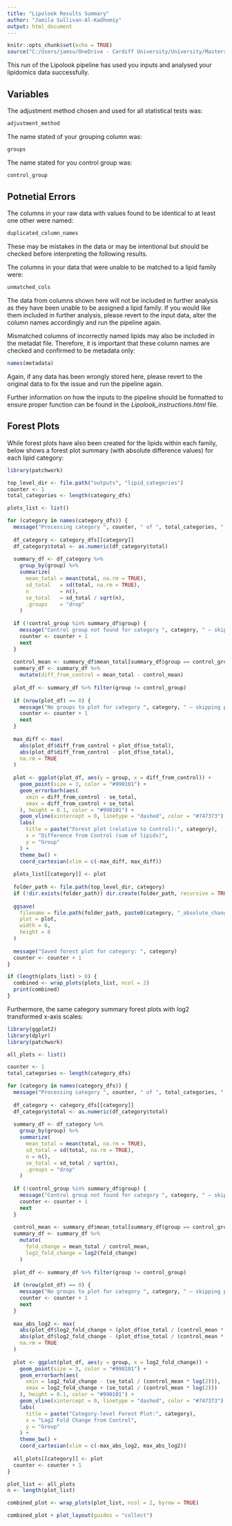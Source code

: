 ```yaml
---
title: "Lipolook Results Summary"
author: "Jamila Sullivan-Al-Kadhomiy"
output: html_document
---
```


```r
knitr::opts_chunk$set(echo = TRUE)
source("C:/Users/jamsu/OneDrive - Cardiff University/University/Masters/Big Data Biology/Modules/Dissertation/R Programme/Dissertation/Lipolook_planning_bare_script.R")
```

This run of the Lipolook pipeline has used you inputs and analysed your lipidomics data successfully.

## Variables

The adjustment method chosen and used for all statistical tests was:

```r
adjustment_method
```

The name stated of your grouping column was:

```r
groups
```

The name stated for you control group was: 

```r
control_group
```

## Potnetial Errors

The columns in your raw data with values found to be identical to at least one other were named:

```r
duplicated_column_names
```

These may be mistakes in the data or may be intentional but should be checked before interpreting the following results.

The columns in your data that were unable to be matched to a lipid family were:

```r
unmatched_cols
```

The data from columns shown here will not be included in further analysis as they have been unable to be assigned a lipid family. If you would like them included in further analysis, please revert to the input data, alter the column names accordingly and run the pipeline again.

Mismatched columns of incorrectly named lipids may also be included in the metadat file. Therefore, it is important that these column names are checked and confirmed to be metadata only: 

```r
names(metadata)
```

Again, if any data has been wrongly stored here, please revert to the original data to fix the issue and run the pipeline again. 

Further information on how the inputs to the pipeline should be formatted to ensure proper function can be found in the *Lipolook_instructions.html* file. 

## Forest Plots

While forest plots have also been created for the lipids within each family, below shows a forest plot summary (with absolute difference values) for each lipid category: 

```r
library(patchwork)

top_level_dir <- file.path("outputs", "lipid_categories")
counter <- 1
total_categories <- length(category_dfs)

plots_list <- list() 

for (category in names(category_dfs)) {
  message("Processing category ", counter, " of ", total_categories, ": ", category)
  
  df_category <- category_dfs[[category]]
  df_category$total <- as.numeric(df_category$total)
  
  summary_df <- df_category %>%
    group_by(group) %>%
    summarize(
      mean_total = mean(total, na.rm = TRUE),
      sd_total   = sd(total, na.rm = TRUE),
      n          = n(),
      se_total   = sd_total / sqrt(n),
      .groups    = "drop"
    )
  
  if (!control_group %in% summary_df$group) {
    message("Control group not found for category ", category, " — skipping plot")
    counter <- counter + 1
    next
  }
  
  control_mean <- summary_df$mean_total[summary_df$group == control_group]
  summary_df <- summary_df %>%
    mutate(diff_from_control = mean_total - control_mean)
  
  plot_df <- summary_df %>% filter(group != control_group)
  
  if (nrow(plot_df) == 0) {
    message("No groups to plot for category ", category, " — skipping plot")
    counter <- counter + 1
    next
  }
  
  max_diff <- max(
    abs(plot_df$diff_from_control + plot_df$se_total), 
    abs(plot_df$diff_from_control - plot_df$se_total), 
    na.rm = TRUE
  )
  
  plot <- ggplot(plot_df, aes(y = group, x = diff_from_control)) +
    geom_point(size = 3, color = "#990101") +
    geom_errorbarh(aes(
      xmin = diff_from_control - se_total,
      xmax = diff_from_control + se_total
    ), height = 0.1, color = "#990101") +
    geom_vline(xintercept = 0, linetype = "dashed", color = "#747373") +
    labs(
      title = paste("Forest plot (relative to Control):", category),
      x = "Difference from Control (sum of lipids)",
      y = "Group"
    ) +
    theme_bw() +
    coord_cartesian(xlim = c(-max_diff, max_diff))
  
  plots_list[[category]] <- plot
  
  folder_path <- file.path(top_level_dir, category)
  if (!dir.exists(folder_path)) dir.create(folder_path, recursive = TRUE)
  
  ggsave(
    filename = file.path(folder_path, paste0(category, "_absolute_change_forest_plot.png")),
    plot = plot,
    width = 6,
    height = 8
  )
  
  message("Saved forest plot for category: ", category)
  counter <- counter + 1
}

if (length(plots_list) > 0) {
  combined <- wrap_plots(plots_list, ncol = 2)
  print(combined)
}
```

Furthermore, the same category summary forest plots with log2 transformed x-axis scales:

```r
library(ggplot2)
library(dplyr)
library(patchwork)  

all_plots <- list()

counter <- 1
total_categories <- length(category_dfs)

for (category in names(category_dfs)) {
  message("Processing category ", counter, " of ", total_categories, ": ", category)
  
  df_category <- category_dfs[[category]]
  df_category$total <- as.numeric(df_category$total)
  
  summary_df <- df_category %>%
    group_by(group) %>%
    summarize(
      mean_total = mean(total, na.rm = TRUE),
      sd_total = sd(total, na.rm = TRUE),
      n = n(),
      se_total = sd_total / sqrt(n),
      .groups = "drop"
    )
  
  if (!control_group %in% summary_df$group) {
    message("Control group not found for category ", category, " — skipping plot")
    counter <- counter + 1
    next
  }
  
  control_mean <- summary_df$mean_total[summary_df$group == control_group]
  summary_df <- summary_df %>%
    mutate(
      fold_change = mean_total / control_mean,
      log2_fold_change = log2(fold_change)
    )
  
  plot_df <- summary_df %>% filter(group != control_group)
  
  if (nrow(plot_df) == 0) {
    message("No groups to plot for category ", category, " — skipping plot")
    counter <- counter + 1
    next
  }
  
  max_abs_log2 <- max(
    abs(plot_df$log2_fold_change + (plot_df$se_total / (control_mean * log(2)))),
    abs(plot_df$log2_fold_change - (plot_df$se_total / (control_mean * log(2)))),
    na.rm = TRUE
  )
  
  plot <- ggplot(plot_df, aes(y = group, x = log2_fold_change)) +
    geom_point(size = 3, color = "#990101") +
    geom_errorbarh(aes(
      xmin = log2_fold_change - (se_total / (control_mean * log(2))),
      xmax = log2_fold_change + (se_total / (control_mean * log(2)))
    ), height = 0.1, color = "#990101") +
    geom_vline(xintercept = 0, linetype = "dashed", color = "#747373") +
    labs(
      title = paste("Category-level Forest Plot:", category),
      x = "Log2 Fold Change from Control",
      y = "Group"
    ) +
    theme_bw() +
    coord_cartesian(xlim = c(-max_abs_log2, max_abs_log2))
  
  all_plots[[category]] <- plot
  counter <- counter + 1
}

plot_list <- all_plots
n <- length(plot_list)

combined_plot <- wrap_plots(plot_list, ncol = 2, byrow = TRUE)

combined_plot + plot_layout(guides = "collect")

```
































